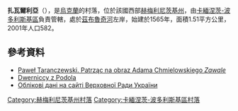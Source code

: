 {{coord|48|36|8|N|26|20|10|E|scale:30000|display=title}}

'''扎瓦爾利亞'''（{{lang-uk|Завалля}}），是[[烏克蘭|烏克蘭]]的村落，位於該國西部[[赫梅利尼茨基州|赫梅利尼茨基州]]，由[[卡緬涅茨-波多利斯基區|卡緬涅茨-波多利斯基區]]負責管轄，處於[[茲布魯奇河|茲布魯奇河]]左岸，始建於1565年，面積1.51平方公里，2001年人口582。

==參考資料==
* [https://web.archive.org/web/20131103151752/http://estetykaikrytyka.pl/art/20/12_taranczewski.pdf Paweł Taranczewski. Patrząc na obraz Adama Chmielowskiego ''Zawale''] {{ref-pl}}
* [https://web.archive.org/web/20160306141647/http://dwerniccyzpodola.pl/ Dwerniccy z Podola] {{ref-pl}}
* [http://gska2.rada.gov.ua/pls/z7502/A005?rdat1=13.04.2006&rf7571=36099 Облікові дані на сайті Верховної Ради України]{{dead link|date=2017年12月 |bot=InternetArchiveBot |fix-attempted=yes }}

{{DEFAULTSORT:Завалля}}
[[Category:赫梅利尼茨基州村落|Category:赫梅利尼茨基州村落]]
[[Category:卡緬涅茨-波多利斯基區村落|Category:卡緬涅茨-波多利斯基區村落]]


{{Khmelnytskyi-geo-stub}}